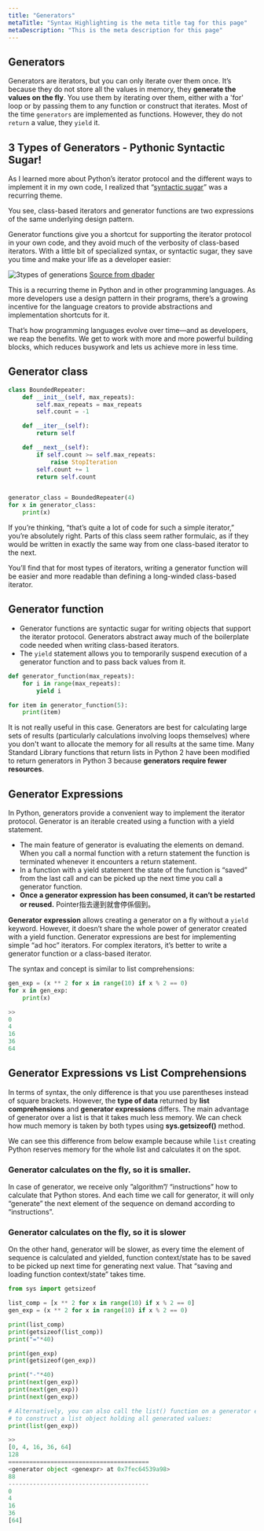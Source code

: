 ```yaml
---
title: "Generators"
metaTitle: "Syntax Highlighting is the meta title tag for this page"
metaDescription: "This is the meta description for this page"
---
```


## Generators

Generators are iterators, but you can only iterate over them once. It’s because they do not store all the values in memory, they **generate the values on the fly**. You use them by iterating over them, either with a 'for' loop or by passing them to any function or construct that iterates. Most of the time `generators` are implemented as functions. However, they do not `return` a value, they `yield` it.

## 3 Types of Generators - Pythonic Syntactic Sugar!
As I learned more about Python’s iterator protocol and the different ways to implement it in my own code, I realized that “[syntactic sugar](https://en.wikipedia.org/wiki/Syntactic_sugar)” was a recurring theme.

You see, class-based iterators and generator functions are two expressions of the same underlying design pattern.

Generator functions give you a shortcut for supporting the iterator protocol in your own code, and they avoid much of the verbosity of class-based iterators. With a little bit of specialized syntax, or syntactic sugar, they save you time and make your life as a developer easier:

![3types of generations](/img/web-development/programming/python/iterators-syntactic-sweetness.png)
[Source from dbader](https://dbader.org/blog/python-generator-expressions)

This is a recurring theme in Python and in other programming languages. As more developers use a design pattern in their programs, there’s a growing incentive for the language creators to provide abstractions and implementation shortcuts for it.

That’s how programming languages evolve over time—and as developers, we reap the benefits. We get to work with more and more powerful building blocks, which reduces busywork and lets us achieve more in less time.


## Generator class
```python
class BoundedRepeater:
    def __init__(self, max_repeats):
        self.max_repeats = max_repeats
        self.count = -1

    def __iter__(self):
        return self

    def __next__(self):
        if self.count >= self.max_repeats:
            raise StopIteration
        self.count += 1
        return self.count


generator_class = BoundedRepeater(4)
for x in generator_class:
    print(x)
```

If you’re thinking, “that’s quite a lot of code for such a simple iterator,” you’re absolutely right. Parts of this class seem rather formulaic, as if they would be written in exactly the same way from one class-based iterator to the next.

You’ll find that for most types of iterators, writing a generator function will be easier and more readable than defining a long-winded class-based iterator.

## Generator function

- Generator functions are syntactic sugar for writing objects that support the iterator protocol. Generators abstract away much of the boilerplate code needed when writing class-based iterators.
- The `yield` statement allows you to temporarily suspend execution of a generator function and to pass back values from it.

```python
def generator_function(max_repeats):
    for i in range(max_repeats):
        yield i

for item in generator_function(5):
    print(item)
```

It is not really useful in this case. Generators are best for calculating large sets of results (particularly calculations involving loops themselves) where you don't want to allocate the memory for all results at the same time. Many Standard Library functions that return lists in Python 2 have been modified to return generators in Python 3 because **generators require fewer resources**.

## Generator Expressions

In Python, generators provide a convenient way to implement the iterator protocol. Generator is an iterable created using a function with a yield statement.

- The main feature of generator is evaluating the elements on demand.
When you call a normal function with a return statement the function is terminated whenever it encounters a return statement.
- In a function with a yield statement the state of the function is “saved” from the last call and can be picked up the next time you call a generator function.
- **Once a generator expression has been consumed, it can’t be restarted or reused.** Pointer指去邊到就會停係個到。

**Generator expression** allows creating a generator on a fly without a `yield` keyword. However, it doesn’t share the whole power of generator created with a yield function. Generator expressions are best for implementing simple “ad hoc” iterators. For complex iterators, it’s better to write a generator function or a class-based iterator.

The syntax and concept is similar to list comprehensions:

```python
gen_exp = (x ** 2 for x in range(10) if x % 2 == 0)
for x in gen_exp:
    print(x)

>>
0
4
16
36
64
```

## Generator Expressions vs List Comprehensions
In terms of syntax, the only difference is that you use parentheses instead of square brackets. However, the **type of data** returned by **list comprehensions** and **generator expressions** differs. The main advantage of generator over a list is that it takes much less memory. We can check how much memory is taken by both types using **sys.getsizeof()** method.

We can see this difference from below example because while `list` creating Python reserves memory for the whole list and calculates it on the spot.

### Generator calculates on the fly, so it is smaller.
In case of generator, we receive only ”algorithm”/ “instructions” how to calculate that Python stores. And each time we call for generator, it will only “generate” the next element of the sequence on demand according to “instructions”.

### Generator calculates on the fly, so it is slower
On the other hand, generator will be slower, as every time the element of sequence is calculated and yielded, function context/state has to be saved to be picked up next time for generating next value. That “saving and loading function context/state” takes time.


```python
from sys import getsizeof

list_comp = [x ** 2 for x in range(10) if x % 2 == 0]
gen_exp = (x ** 2 for x in range(10) if x % 2 == 0)

print(list_comp)
print(getsizeof(list_comp))
print("="*40)

print(gen_exp)
print(getsizeof(gen_exp))

print("-"*40)
print(next(gen_exp))
print(next(gen_exp))
print(next(gen_exp))

# Alternatively, you can also call the list() function on a generator expression
# to construct a list object holding all generated values:
print(list(gen_exp))

>>
[0, 4, 16, 36, 64]
128
========================================
<generator object <genexpr> at 0x7fec64539a98>
88
----------------------------------------
0
4
16
36
[64]
```
